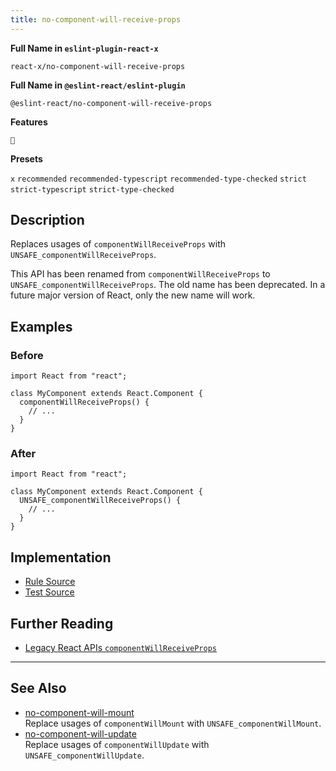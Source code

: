 ```yaml
---
title: no-component-will-receive-props
---
```


**Full Name in `eslint-plugin-react-x`**

```plain copy
react-x/no-component-will-receive-props
```

**Full Name in `@eslint-react/eslint-plugin`**

```plain copy
@eslint-react/no-component-will-receive-props
```

**Features**

`🔄`

**Presets**

`x`
`recommended`
`recommended-typescript`
`recommended-type-checked`
`strict`
`strict-typescript`
`strict-type-checked`

## Description

Replaces usages of `componentWillReceiveProps` with `UNSAFE_componentWillReceiveProps`.

This API has been renamed from `componentWillReceiveProps` to `UNSAFE_componentWillReceiveProps`. The old name has been deprecated. In a future major version of React, only the new name will work.

## Examples

### Before

```tsx
import React from "react";

class MyComponent extends React.Component {
  componentWillReceiveProps() {
    // ...
  }
}
```

### After

```tsx
import React from "react";

class MyComponent extends React.Component {
  UNSAFE_componentWillReceiveProps() {
    // ...
  }
}
```

## Implementation

- [Rule Source](https://github.com/Rel1cx/eslint-react/tree/main/packages/plugins/eslint-plugin-react-x/src/rules/no-component-will-receive-props.ts)
- [Test Source](https://github.com/Rel1cx/eslint-react/tree/main/packages/plugins/eslint-plugin-react-x/src/rules/no-component-will-receive-props.spec.ts)

## Further Reading

- [Legacy React APIs `componentWillReceiveProps`](https://react.dev/reference/react/Component#componentwillreceiveprops)

---

## See Also

- [no-component-will-mount](./no-component-will-mount)\
  Replace usages of `componentWillMount` with `UNSAFE_componentWillMount`.
- [no-component-will-update](./no-component-will-update)\
  Replace usages of `componentWillUpdate` with `UNSAFE_componentWillUpdate`.
